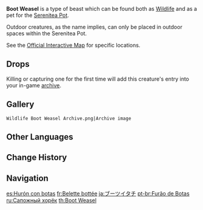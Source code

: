 {{Furnishing Infobox
|id             = 369125
|image          = Wildlife Boot Weasel Icon.png
|category       = Animal
|subcategory    = Outdoor Creature
|quality        = 3
|adeptal_energy = 100
|load           = 350
|reduced_load   = 350
|description    = Prank-prone rascals with a slim and agile form.<br />They are named Boot Weasels due to their four limbs, which are covered in dark-colored fur. These creatures are a bit more frightened and cautious than other weasel species, and their tiptoeing movements have only deepened the impression of them as "weasels in boots." As such, all sorts of strange legends circulate around [[Teyvat]] concerning these thieving little creatures.<br />It is said that [[Chubby]] met Boot Weasels who befriended children. These weasels had received the gift of boots and imitated the movements of the young humans by walking upright on their hind legs.
|mention        = Chubby
|lbType         = Wildlife
|lbFamily       = Beasts
|lbGroup        = Weasels
|source1        = Omni-Ubiquity Net
}}
{{Description|Prank-prone rascals with a slim and agile form.<br />They are named Boot Weasels due to their four limbs, which are covered in dark-colored fur. These creatures are a bit more frightened and cautious than other weasel species, and their tiptoeing movements have only deepened the impression of them as "weasels in boots." As such, all sorts of strange legends circulate around Teyvat concerning these thieving little creatures.|[[Archive]] Description}}
'''Boot Weasel''' is a type of beast which can be found both as [[Wildlife]] and as a pet for the [[Serenitea Pot]].

Outdoor creatures, as the name implies, can only be placed in outdoor spaces within the Serenitea Pot.

See the [https://act.hoyolab.com/ys/app/interactive-map/index.html#/map/2?shown_types=309 Official Interactive Map] for specific locations.

==Drops==
{{Card|Raw Meat|1}}

Killing or capturing one for the first time will add this creature's entry into your in-game [[archive]].

==Gallery==
<gallery>
 Wildlife Boot Weasel Archive.png|Archive image
</gallery>

==Other Languages==
{{Other Languages
|en      = Boot Weasel
|zhs     = 靴子鼬
|zhs_rm  = Xuēzi Yòu
|zht     = 靴子鼬
|zht_rm  = Xuēzi Yòu
|zh_tl   = Boot Weasel
|ja      = ブーツイタチ
|ja_rm   = Buutsu Itachi
|ja_tl   = Boot Weasel
|ko      = 장화 족제비
|ko_rm   = Janghwa Jokjebi
|ko_tl   = Boot Weasel
|es      = Hurón con botas
|es_tl   = Ferret With Boots
|fr      = Belette bottée
|fr_tl   = Booted Weasel
|ru      = Сапожный хорёк
|ru_tl   = Boot Ferret
|th      = Boot Weasel
|vi      = Chồn Sóc Hình Giày
|vi_tl   = 
|de      = Stiefelmarder
|de_tl   = Boot Marten
|id      = Boot Weasel
|pt      = Furão de Botas
|pt_tl   = 
|tr      = Çizmeli Gelincik
|tr_tl   = 
|it      = Donnola con gli stivali
|it_tl   = 
}}

==Change History==
{{Change History|1.0}}

==Navigation==
{{Wildlife Navbox|state=collapsed}}
{{Furnishing Navbox/Living|Animal}}

[[es:Hurón con botas]]
[[fr:Belette bottée]]
[[ja:ブーツイタチ]]
[[pt-br:Furão de Botas]]
[[ru:Сапожный хорёк]]
[[th:Boot Weasel]]